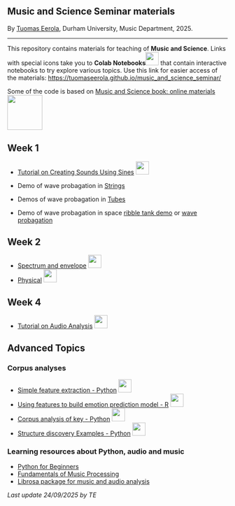 ## Music and Science Seminar materials

By [Tuomas Eerola](https://www.durham.ac.uk/staff/tuomas-eerola/), Durham University, Music Department, 2025.

***

This repository contains materials for teaching of **Music and Science**. Links with special icons take you to **Colab Notebooks**![](https://upload.wikimedia.org/wikipedia/commons/d/d0/Google_Colaboratory_SVG_Logo.svg){height=30} that contain interactive notebooks to try explore various topics. Use this link for easier access of the materials: [https://tuomaseerola.github.io/music_and_science_seminar/](https://tuomaseerola.github.io/music_and_science_seminar/)

Some of the code is based on [Music and Science book: online materials](https://tuomaseerola.github.io/emr/) ![](https://tuomaseerola.github.io/emr/images/music_and_science_cover_sm.png){height=80}

## Week 1

- [Tutorial on Creating Sounds Using Sines](https://colab.research.google.com/github/tuomaseerola/music_and_science_seminar/blob/master/week1.ipynb) ![](https://upload.wikimedia.org/wikipedia/commons/d/d0/Google_Colaboratory_SVG_Logo.svg){height=30}

- Demo of wave probagation in [Strings](https://ophysics.com/waves6.html)
- Demos of wave probagation in [Tubes](https://ophysics.com/w10b.html)
- Demo of wave probagation in space [ribble tank demo](https://www.falstad.com/ripple/) or [wave probagation](https://visualpde.com/sim/?preset=waveEquation)

## Week 2

- [Spectrum and envelope](https://colab.research.google.com/github/tuomaseerola/emr/blob/main/nb/Chapter10.2.ipynb) ![](https://upload.wikimedia.org/wikipedia/commons/d/d0/Google_Colaboratory_SVG_Logo.svg){height=30}
- [Physical](https://colab.research.google.com/github/tuomaseerola/emr/blob/main/nb/Chapter10.3.ipynb) ![](https://upload.wikimedia.org/wikipedia/commons/d/d0/Google_Colaboratory_SVG_Logo.svg){height=30}

## Week 4

- [Tutorial on Audio Analysis](https://colab.research.google.com/github/tuomaseerola/music_and_science_seminar/blob/master/seminar2A.ipynb) ![](https://upload.wikimedia.org/wikipedia/commons/d/d0/Google_Colaboratory_SVG_Logo.svg){height=30}

## Advanced Topics 

### Corpus analyses

- [Simple feature extraction - Python](https://github.com/tuomaseerola/music_and_science_seminar/blob/master/corpus_feature_extraction.ipynb) ![](https://upload.wikimedia.org/wikipedia/commons/d/d0/Google_Colaboratory_SVG_Logo.svg){height=30}
- [Using features to build emotion prediction model - R](https://github.com/tuomaseerola/music_and_science_seminar/blob/master/build_regression_model.ipynb) ![](https://upload.wikimedia.org/wikipedia/commons/d/d0/Google_Colaboratory_SVG_Logo.svg){height=30}
- [Corpus analysis of key - Python](https://github.com/tuomaseerola/music_and_science_seminar/blob/master/corpus_analysis_tutorial_key.ipynb) ![](https://upload.wikimedia.org/wikipedia/commons/d/d0/Google_Colaboratory_SVG_Logo.svg){height=30}
- [Structure discovery Examples - Python](https://github.com/tuomaseerola/music_and_science_seminar/blob/master/structure_discovery.ipynb) ![](https://upload.wikimedia.org/wikipedia/commons/d/d0/Google_Colaboratory_SVG_Logo.svg){height=30}

### Learning resources about Python, audio and music

- [Python for Beginners](https://www.python.org/about/gettingstarted/)
- [Fundamentals of Music Processing](https://www.audiolabs-erlangen.de/resources/MIR/FMP/C0/C0.html)
- [Librosa package for music and audio analysis](https://librosa.org/doc/main/index.html)

_Last update 24/09/2025 by TE_

